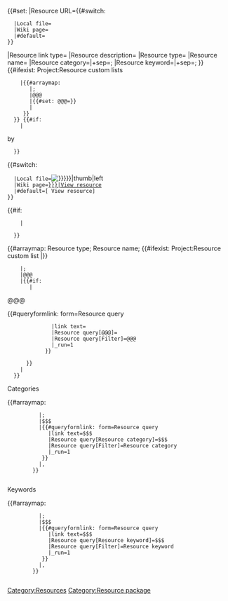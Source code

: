 <includeonly>{{#set:
|Resource URL={{#switch:{{{Resource link type|}}}
   |Local file={{filepath:{{PAGENAME:{{{Resource file|}}}}}}}
   |Wiki page={{fullurl:{{{Resource page|}}}}}
   |#default={{{Resource URL|}}}
 }}
|Resource link type={{{Resource link type|}}}
|Resource description={{{Resource description|}}}
|Resource type={{{Resource type|}}}
|Resource name={{{Resource name|}}}
|Resource category={{{Categories|}}}|+sep=;
|Resource keyword={{{Keywords|}}}|+sep=;
}}<!--

-->{{#ifexist: Project:Resource custom lists
     |{{#arraymap: {{:Project:Resource custom lists}}
        |;
        |@@@
        |{{#set: @@@={{{@@@|}}}}}
        |
      }}
   }}<!--

-->[[Category:Resources]]<!--

-->{{#if: {{{Authors|}}}
     |<div class="resource-card-authors">by&nbsp;{{{Authors|}}}</div>
   }}<!--

--><div class="resource-card-url plainlinks">{{#switch:{{{Resource link type|}}}
   |Local file=[[File:{{PAGENAME:{{{Resource file|}}}}}|thumb|left]]
   |Wiki page=[[{{{Resource page|}}}|<span class="mw-ui-button mb-3">View resource</span>]]
   |#default=[{{{Resource URL|}}} <span class="mw-ui-button mb-3">View resource</span>]
 }}</div><!--

-->{{#if: {{{Resource description|}}}
     |<div class="resource-card-description">
{{{Resource description|}}}
      </div>
   }}<!--

--><div class="resource-card"><!--

-->{{#arraymap: Resource type; Resource name; {{#ifexist: Project:Resource custom list |{{:Project:Resource custom lists}}}}
     |;
     |@@@
     |{{#if: {{{@@@|}}}
        |<div class="resource-card-row">
           <div class="resource-card-row-label">@@@</div>
           <div class="resource-card-row-value">{{#queryformlink: form=Resource query
               |link text={{{@@@|}}}
               |Resource query[@@@]={{{@@@|}}}
               |Resource query[Filter]=@@@
               |_run=1
             }}</div>
         </div>
       }}
     |
   }}<!--

   --><div class="resource-card-row">
        <div class="resource-card-row-label">Categories</div>
        <div class="resource-card-row-value">{{#arraymap: {{{Categories|}}}
           |;
           |$$$
           |{{#queryformlink: form=Resource query
              |link text=$$$
              |Resource query[Resource category]=$$$
              |Resource query[Filter]=Resource category
              |_run=1
            }}
           |,&#32;
         }}   
        </div>
      </div><!--

   --><div class="resource-card-row">
        <div class="resource-card-row-label">Keywords</div>
        <div class="resource-card-row-value">{{#arraymap: {{{Keywords|}}}
           |;
           |$$$
           |{{#queryformlink: form=Resource query
              |link text=$$$
              |Resource query[Resource keyword]=$$$
              |Resource query[Filter]=Resource keyword
              |_run=1
            }}
           |,&#32;
         }}   
        </div>
      </div>
    </div></includeonly><noinclude>[[Category:Resource package]]</noinclude>
